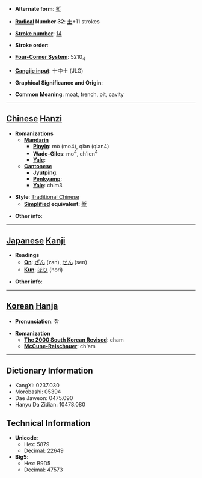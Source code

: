 * '''Alternate form''': [[堑]]

* '''[[Wiktionary:Chinese radical index| Radical]] Number 32''': [[Wiktionary:Chinese radical index 土|土]]+11 strokes

* '''[[Wiktionary:Chinese total strokes index|Stroke number]]''': [[Wiktionary:Chinese total strokes index 14|14]]

* '''Stroke order''': 

* '''[[Wiktionary:Chinese four corner index|Four-Corner System]]''': 5210<sub>4</sub>

* '''[[Wiktionary:Chinese Cangjie index|Cangjie input]]''': 十中土 (JLG)

* '''Graphical Significance and Origin''': 

* '''Common Meaning''': moat, trench, pit, cavity

----

== [[Chinese]] [[Hanzi]] ==

* '''Romanizations'''
** '''[[Mandarin]]'''
*** '''[[Pinyin]]''': mò (mo4), qiàn (qian4)
*** '''[[Wade-Giles]]''': mo<sup>4</sup>, ch'ien<sup>4</sup>
*** '''[[Yale]]''': 
** '''[[Cantonese]]'''
*** '''[[Jyutping]]''':
*** '''[[Penkyamp]]''': 
*** '''[[Yale]]''': chim3

* '''Style''': [[Traditional Chinese]] 
** '''[[Simplified Chinese|Simplified]] equivalent''': [[堑]]

* '''Other info''': 

----

== [[Japanese]] [[Kanji]] ==

* '''Readings'''
** '''[[On]]''': [[ざん]] (zan), [[せん]] (sen)
** '''[[Kun]]''': [[ほり]] (hori)

* '''Other info''':  

----

== [[Korean]] [[Hanja]] ==

* '''Pronunciation''': 참

* '''Romanization'''
** '''[[The 2000 South Korean Revised Romanization|The 2000 South Korean Revised]]''': cham
** '''[[McCune-Reischauer]]''': ch'am

----

== Dictionary Information ==

* KangXi: 0237.030
* Morobashi: 05394
* Dae Jaweon: 0475.090
* Hanyu Da Zidian: 10478.080

== Technical Information ==

* '''Unicode''':
** Hex: 5879
** Decimal: 22649
* '''Big5''':
** Hex: B9D5
** Decimal: 47573